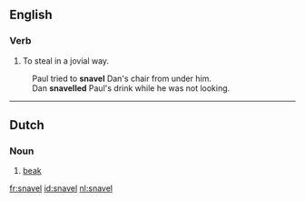 ==English==

===Verb===
{{en-verb|snavels|snavelling|snavelled}}

# {{rfv-sense}} {{Australian}} To steal in a jovial way. 
:Paul tried to '''snavel''' Dan's chair from under him.
:Dan '''snavelled''' Paul's drink while he was not looking.


----

==Dutch==
{{wikipedia|lang=nl}}

===Noun===
{{infl|nl|noun|g=m|plural|snavels}}

# [[beak]]

[[fr:snavel]]
[[id:snavel]]
[[nl:snavel]]
